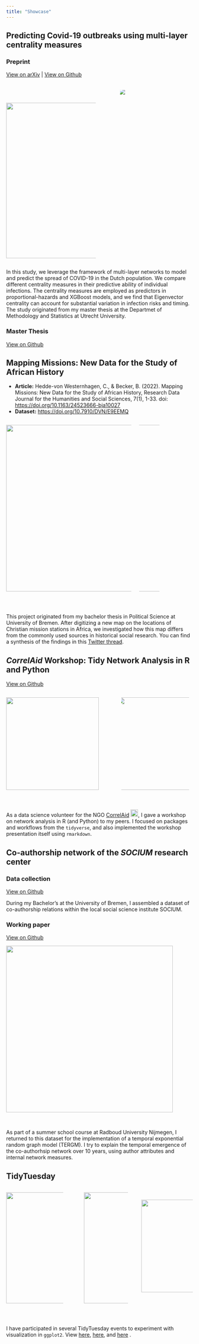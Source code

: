 ```yaml
---
title: "Showcase"
---
```


## Predicting Covid-19 outbreaks using multi-layer centrality measures

### Preprint 

<a href="https://arxiv.org/abs/2310.14767"> <i class="bi bi-file-earmark-text-fill"></i> View on arXiv</a> | <a href="https://github.com/christine-hvw/thesis_disclosed/tree/publication"> <i class="bi bi-github"></i> View on Github</a>

:::: columns
::: {.column width="50%"}
<img src="resources/fig_analysis.png" style="width:420px; margin-top: 40px"/>
:::

::: {.column width="50%"}
<img src="resources/fig_cox.png" style="width:370px; clip-path: inset(5px 5px 5px 5px); margin-left:40px"/>
:::
::::

In this study, we leverage the framework of multi-layer networks to model and predict the spread of COVID-19 in the Dutch population. We compare different centrality measures in their predictive ability of individual infections. The centrality measures are employed as predictors in proportional-hazards and XGBoost models, and we find that Eigenvector centrality can account for substantial variation in infection risks and timing. The study originated from my master thesis at the Departmet of Methodology and Statistics at Utrecht University.

### Master Thesis

<a href="https://github.com/christine-hvw/thesis_disclosed/tree/main"> <i class="bi bi-github"></i> View on Github</a>


## Mapping Missions: New Data for the Study of African History

- **Article:** Hedde-von Westernhagen, C., & Becker, B. (2022). Mapping Missions: New Data for the Study of African History, Research Data Journal for the Humanities and Social Sciences, 7(1), 1-33. doi: <https://doi.org/10.1163/24523666-bja10027>
- **Dataset:** <https://doi.org/10.7910/DVN/E9EEMQ>

:::: columns
::: {.column width="70%"}
<img src="https://brill.com/view/journals/rdj/7/1/24523666_007_01_s007_text_f0001.jpg" style="height:450px"/>
:::

::: {.column width="30%"}
<img src="https://brill.com/view/journals/rdj/7/1/24523666_007_01_s007_text_f0002.jpg" style="height:450px; margin-left:-90px"/>
:::
::::

<br>

This project originated from my bachelor thesis in Political Science at University of Bremen. After digitizing a new map on the locations of Christian mission stations in Africa, we investigated how this map differs from the commonly used sources in historical social research. You can find a synthesis of the findings in this [Twitter thread](https://twitter.com/christinehvw/status/1611399297215467520?s=20&t=t9RRozfdTrFfYvBRIKLVOA).

## *CorrelAid* Workshop: Tidy Network Analysis in R and Python

<a href="https://github.com/christine-hvw/sna_intro-datameetup"> <i class="bi bi-github"></i> View on Github</a>

:::: columns
::: {.column width="60%"}
<img src="resources/snaintro_pres.png" style="height:250px"/>
:::

::: {.column width="40%"}
<img src="https://github.com/christine-hvw/sna_intro-datameetup/blob/main/figs/soc_plot-1.png?raw=true" style="height:250px; margin-left:-10px"/>
:::
::::

<br>

As a data science volunteer for the NGO [CorrelAid](https://correlaid.org) <img src="resources/caid_c.png" style="height:20px;margin-top:-7px">, I gave a workshop on network analysis in R (and Python) to my peers. I focused on packages and workflows from the `tidyverse`, and also implemented the workshop presentation itself using `rmarkdown`.

## Co-authorship network of the *SOCIUM* research center

### Data collection

<a href="https://github.com/christine-hvw/coauthr_net-socium"> <i class="bi bi-github"></i> View on Github</a>

During my Bachelor's at the University of Bremen, I assembled a dataset of co-authorship relations within the local social science institute SOCIUM.


### Working paper

<a href="https://github.com/christine-hvw/socium_coauthorship"> <i class="bi 
bi-github"></i> View on Github</a>

<img src=https://raw.githubusercontent.com/christine-hvw/socium_coauthorship/main/figures/plot_nw-1.png?raw=true" style="height:450px;"/>

<br>

As part of a summer school course at Radboud University Nijmegen, I returned to this dataset for the implementation of a temporal exponential random graph model (TERGM). I try to explain the temporal emergence of the co-authorhsip network over 10 years, using author attributes and internal network measures.


## TidyTuesday

:::: columns
::: {.column width="33%"}
<img src="https://github.com/christine-hvw/tidytuesday_wk35/blob/main/plot.png?raw=true" style="height:300px"/>
:::

::: {.column width="33%"}
<img src=https://github.com/christine-hvw/tidytuesday_wk28/blob/master/plot.png?raw=true" style="height:300px; margin-left:35px"/>
:::

::: {.column width="33%"}
<img src="https://github.com/christine-hvw/tidytuesday_wk19/blob/main/plot.png?raw=true" style="height:250px; margin-left:15px; margin-top:20px"/>
:::
::::

<br> 

I have participated in several TidyTuesday events to experiment with visualization in `ggplot2`. View [here](https://github.com/christine-hvw/tidytuesday_wk35), [here](https://github.com/christine-hvw/tidytuesday_wk28), and [here](https://github.com/christine-hvw/tidytuesday_wk19) <i class="bi bi-github"></i>.